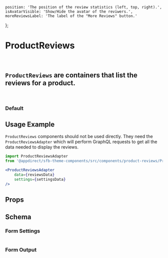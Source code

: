 
    position: 'The position of the review statistics (left, top, right).',
    isAvatarVisible: 'Show/Hide the avatar of the reviwers.',
    moreReviewsLabel: 'The label of the "More Reviews" button.'
};

<Meta title="Components/Product Reviews" component={ProductReviews} />

# ProductReviews
<br />

## `ProductReviews` are containers that list the reviews for a product.
<br />

### Default
<Canvas>
    <Story name="Default">
        <ProductReviews
            data={reviewsData}
            settings={getKnobs(ProductReviews.schema().form)}
        />
    </Story>
</Canvas>


## Usage Example
`ProductReviews` components should not be used directly. They need the `ProductReviewsAdapter`
which will perform GraphQL requests to get all the data needed to display the reviews.
<CollapsibleJsonSnippet
    summary="settingsData"
    code={getKnobs(ProductReviews.schema().form)}
/>
<br />
<CollapsibleJsonSnippet
    summary="reviewsData"
    code={reviewsData}
/>

```jsx
import ProductReviewsAdapter
from '@appdirect/sfb-theme-components/src/components/product-reviews/ProductReviewsAdapter';

<ProductReviewsAdapter
    data={reviewsData}
    settings={settingsData}
/>
```

## Props
<ArgsTable of={ProductReviews} />

## Schema
### Form Settings
<table>
    <TableContentFromObject obj={productReviewsSettings} />
</table>

### Form Output
<FormOutput code={ProductReviews.schema().form} />
